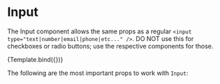 

<Meta title="Components/Form/Fields/Input" component={Input} argTypes={argTypes} />

# Input

The Input component allows the same props as a regular `<input type="text|number|email|phone|etc..." />`. DO NOT use this for checkboxes or radio buttons; use the respective components for those.

<Canvas>
    <Story name="Input" args={{
        placeholder: 'Name',
        name: 'name'
    }}>
        {Template.bind({})}
    </Story>
</Canvas>

The following are the most important props to work with `Input`:

<ArgsTable story="Input" />

